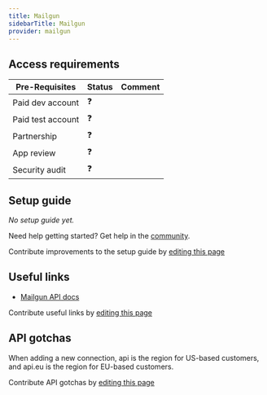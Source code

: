 ```yaml
---
title: Mailgun
sidebarTitle: Mailgun
provider: mailgun
---
```




<Overview />
<PreBuiltTooling />
<PreBuiltUseCases />

## Access requirements
| Pre-Requisites | Status | Comment|
| - | - | - |
| Paid dev account | ❓ |  |
| Paid test account | ❓ |  |
| Partnership | ❓ | |
| App review | ❓ |  |
| Security audit | ❓ | |


## Setup guide

_No setup guide yet._

<Tip>Need help getting started? Get help in the [community](https://nango.dev/slack).</Tip>

<Note>Contribute improvements to the setup guide by [editing this page](https://github.com/nangohq/nango/tree/master/docs-v2/integrations/all/mailgun.mdx)</Note>


## Useful links

- [Mailgun API docs](https://documentation.mailgun.com/docs/mailgun/api-reference/authentication/)

<Note>Contribute useful links by [editing this page](https://github.com/nangohq/nango/tree/master/docs-v2/integrations/all/mailgun.mdx)</Note>

## API gotchas

When adding a new connection, api is the region for US-based customers, and api.eu is the region for EU-based customers.

<Note>Contribute API gotchas by [editing this page](https://github.com/nangohq/nango/tree/master/docs-v2/integrations/all/mailgun.mdx)</Note>
